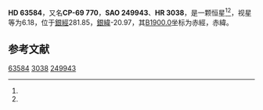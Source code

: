 {{Starbox begin
| name = HD 63584
}}
{{Starbox observe
| epoch = [[J2000.0|J2000.0]]
| constell = {{星座名待查}}<ref name=SIMBAD>{{cite web
 | url=http://simbad.u-strasbg.fr/simbad/sim-id?Ident=HR+3038
 | title=Pulsating variable Star
 | publisher=Centre de Données astronomiques de Strasbourg
 | work=SIMBAD
 | accessdate=2012-07-13
 | archive-date=2016-03-17
 | archive-url=https://web.archive.org/web/20160317180118/http://simbad.u-strasbg.fr/simbad/sim-id?Ident=HR+3038
 | dead-url=no
 }}</ref><ref name=DATA>{{cite web
 | url=http://vizier.u-strasbg.fr/viz-bin/VizieR-5?-out.add=.&-source=5050&-corr=PK=HR&-out.max=9999&HR=3038
 | title=VizieR Detailed Page
 | accessdate=2012-07-13
 | archive-date=2016-03-05
 | archive-url=https://web.archive.org/web/20160305093339/http://vizier.u-strasbg.fr/viz-bin/VizieR-5?-out.add=.&-source=5050&-corr=PK=HR&-out.max=9999&HR=3038
 | dead-url=no
 }}</ref>
| 星官 = 
| ra = {{RA|7|44|13}}<ref name=SIMBAD /><ref name=DATA />
| dec = {{DEC|-69|49|17}}<ref name=SIMBAD /><ref name=DATA />
| appmag_v = 6.18<ref name=SIMBAD /><ref name=DATA />
}}
{{Starbox character
| class = A0IV-V<ref name=SIMBAD /><ref name=DATA />
| b-v = -0.06<ref name=SIMBAD /><ref name=DATA />
| u-b = -0.09<ref name=SIMBAD /><ref name=DATA />
| r-i = <ref name=SIMBAD /><ref name=DATA />
| variable = 
}}
{{Starbox astrometry
| radial_v = -0.09
| prop_mo_ra = 10
| parallax = 
| p_error = 
}}
{{Starbox catalog
| names =CP-69 770，[[SAO星表|SAO]] 249943，[[HD星表|HD]] 63584，[[HR星表|HR]] 3038}}
{{Starbox reference |Simbad=HR+3038}}
{{Starbox end}}

'''HD 63584'''，又名'''CP-69 770'''，'''SAO 249943'''、'''HR 3038'''，是一颗恒星<ref name=SIMBAD /><ref name=DATA />，视星等为6.18，位于[[銀道座標系|銀經]]281.85，[[銀道座標系|銀緯]]-20.97，其[[B1900.0|B1900.0]]坐标为赤經{{RA|7|44|31.1}}，赤緯{{DEC|-69|-20.97|37}}。

== 参考文献 ==
{{reflist}}

{{star-stub}}

[[Category:HD和HDE天體|63584]]
[[Category:HR天體|3038]]
[[Category:SAO天體|249943]]